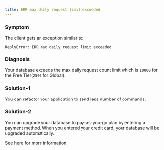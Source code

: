 ```yaml
---
title: ERR max daily request limit exceeded
---
```


### Symptom

The client gets an exception similar to:

```
ReplyError: ERR max daily request limit exceeded
```

### Diagnosis

Your database exceeds the max daily request count limit which is `10000` for the
Free Tier(`2500` for Global).

### Solution-1

You can refactor your application to send less number of commands.

### Solution-2

You can upgrade your database to pay-as-you-go plan by entering a payment
method. When you entered your credit card, your database will be upgraded
automatically.

See [here](https://docs.upstash.com/howto/upgradedatabase) for more information.
